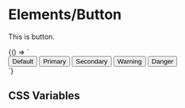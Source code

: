

<Meta title="MDX/Elements/Button" />

# Elements/Button

This is button.

<Canvas>
  <Story name="Button">
    {() => `
      <div class="stack">
        <button class="nes-btn">
          Default
        </button>
        <button class="nes-btn isPrimary">
          Primary
        </button>
        <button class="nes-btn isSecondary">
          Secondary
        </button>
        <button class="nes-btn isWarning">
          Warning
        </button>
        <button class="nes-btn isDanger">
          Danger
        </button>
      </div>
    `}
  </Story>
</Canvas>

## CSS Variables

<PropsDocs json={json}></PropsDocs>
